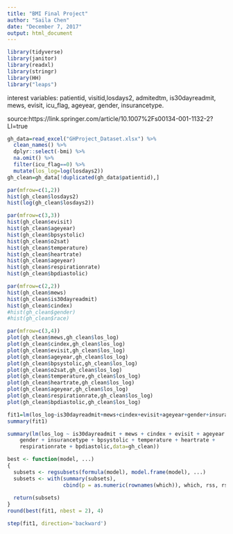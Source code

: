 ```yaml
---
title: "BMI Final Project"
author: "Saila Chen"
date: "December 7, 2017"
output: html_document
---
```

```r
library(tidyverse)
library(janitor)
library(readxl)
library(stringr)
library(HH)
library("leaps")
```

interest variables: patientid, visitid,losdays2, admitedtm, is30dayreadmit, mews, evisit, icu_flag, ageyear, gender, insurancetype. 

source:https://link.springer.com/article/10.1007%2Fs00134-001-1132-2?LI=true

```r
gh_data=read_excel("GHProject_Dataset.xlsx") %>% 
  clean_names() %>% 
  dplyr::select(-bmi) %>% 
  na.omit() %>% 
  filter(icu_flag==0) %>% 
  mutate(los_log=log(losdays2))
gh_clean=gh_data[!duplicated(gh_data$patientid),]
```

```r
par(mfrow=c(1,2))
hist(gh_clean$losdays2)
hist(log(gh_clean$losdays2))

par(mfrow=c(3,3))
hist(gh_clean$evisit)
hist(gh_clean$ageyear)
hist(gh_clean$bpsystolic)
hist(gh_clean$o2sat)
hist(gh_clean$temperature)
hist(gh_clean$heartrate)
hist(gh_clean$ageyear)
hist(gh_clean$respirationrate)
hist(gh_clean$bpdiastolic)

par(mfrow=c(2,2))
hist(gh_clean$mews)
hist(gh_clean$is30dayreadmit)
hist(gh_clean$cindex)
#hist(gh_clean$gender)
#hist(gh_clean$race)
```

```r
par(mfrow=c(3,4))
plot(gh_clean$mews,gh_clean$los_log)
plot(gh_clean$cindex,gh_clean$los_log)
plot(gh_clean$evisit,gh_clean$los_log)
plot(gh_clean$ageyear,gh_clean$los_log)
plot(gh_clean$bpsystolic,gh_clean$los_log)
plot(gh_clean$o2sat,gh_clean$los_log)
plot(gh_clean$temperature,gh_clean$los_log)
plot(gh_clean$heartrate,gh_clean$los_log)
plot(gh_clean$ageyear,gh_clean$los_log)
plot(gh_clean$respirationrate,gh_clean$los_log)
plot(gh_clean$bpdiastolic,gh_clean$los_log)
```

```r
fit1=lm(los_log~is30dayreadmit+mews+cindex+evisit+ageyear+gender+insurancetype+race+religion+bpsystolic+o2sat+temperature+heartrate+respirationrate+bpdiastolic,data=gh_clean)
summary(fit1)
```

```r
summary(lm(los_log ~ is30dayreadmit + mews + cindex + evisit + ageyear + 
    gender + insurancetype + bpsystolic + temperature + heartrate + 
    respirationrate + bpdiastolic,data=gh_clean))

```

```r
best <- function(model, ...) 
{
  subsets <- regsubsets(formula(model), model.frame(model), ...)
  subsets <- with(summary(subsets),
                  cbind(p = as.numeric(rownames(which)), which, rss, rsq, adjr2, cp, bic))
  
  return(subsets)
}  
round(best(fit1, nbest = 2), 4)
```


```r
step(fit1, direction='backward')
```


